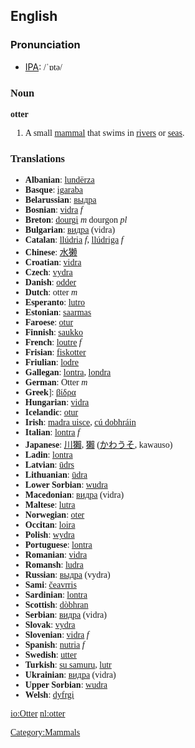 ==English==
=== Pronunciation ===
*[[w:IPA|IPA]]: <font style="font-family:lucida sans unicode">/ˈɒtə/

=== Noun ===

'''otter'''

# A small [[mammal]] that swims in [[river]]s or [[sea]]s.

=== Translations ===

*'''Albanian''': [[lundërza]]
*'''Basque''': [[igaraba]]
*'''Belarussian''': [[выдра]]
*'''Bosnian''': [[vidra]] ''f''
*'''Breton''': [[dourgi]] ''m'' dourgon ''pl''
*'''Bulgarian''': [[видра]] (vidra)
*'''Catalan''': [[llúdria]] ''f'', [[llúdriga]] ''f''
*'''Chinese''': [[水獭]]
*'''Croatian''': [[vidra]]
*'''Czech''': [[vydra]]
*'''Danish''': [[odder]]
*'''Dutch''': otter ''m''
*'''Esperanto''': [[lutro]]
*'''Estonian''': [[saarmas]]
*'''Faroese''': [[otur]]
*'''Finnish''': [[saukko]]
*'''French''': [[loutre]] ''f''
*'''Frisian''': [[fiskotter]]
*'''Friulian''': [[lodre]]
*'''Gallegan''': [[lontra]], [[londra]]
*'''German''': Otter ''m''
*'''Greek''']: [[βίδρα]] '' ''
*'''Hungarian''': [[vidra]]
*'''Icelandic''': [[otur]]
*'''Irish''': [[madra uisce]], [[cú dobhráin]]
*'''Italian''': [[lontra]] ''f''
*'''Japanese''': [[川獺]], [[獺]] ([[かわうそ]], kawauso)
*'''Ladin''': [[lontra]]
*'''Latvian''': [[ūdrs]]
*'''Lithuanian''': [[ūdra]]
*'''Lower Sorbian''': [[wudra]]
*'''Macedonian''': [[видра]] (vidra)
*'''Maltese''': [[lutra]]
*'''Norwegian''': [[oter]]
*'''Occitan''': [[loira]]
*'''Polish''': [[wydra]] '' ''
*'''Portuguese''': [[lontra]]
*'''Romanian''': [[vidra]]
*'''Romansh''': [[ludra]]
*'''Russian''': [[выдра]] (vydra) '' ''
*'''Sami''': [[čeavrris]]
*'''Sardinian''': [[lontra]]
*'''Scottish''': [[dòbhran]]
*'''Serbian''': [[видра]] (vidra)
*'''Slovak''': [[vydra]]
*'''Slovenian''': [[vidra]] ''f''
*'''Spanish''': [[nutria]] ''f''
*'''Swedish''': [[utter]]
*'''Turkish''': [[su samuru]], [[lutr]]
*'''Ukrainian''': [[видра]] (vidra)
*'''Upper Sorbian''': [[wudra]]
*'''Welsh''': [[dyfrgi]]

[[Category:Mammals]]

[[io:Otter]]
[[nl:otter]]